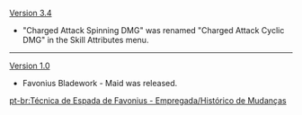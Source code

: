 {{Change History/Header}}
[[Version 3.4]]
* "Charged Attack Spinning DMG" was renamed "Charged Attack Cyclic DMG" in the Skill Attributes menu.
----
[[Version 1.0]]
* Favonius Bladework - Maid was released.
<noinclude>


[[pt-br:Técnica de Espada de Favonius - Empregada/Histórico de Mudanças]]
</noinclude>